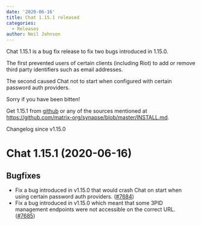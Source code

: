 ```yaml
---
date: '2020-06-16'
title: Chat 1.15.1 released
categories:
  - Releases
author: Neil Johnson
---
```


Chat 1.15.1 is a bug fix release to fix two bugs introduced in 1.15.0.

The first prevented users of certain clients (including Riot) to add or remove third party identifiers such as email addresses.

The second caused Chat not to start when configured with certain password auth providers.

Sorry if you have been bitten!

Get 1.15.1 from [github](https://github.com/matrix-org/synapse/releases/tag/v1.15.1) or any of the sources mentioned at https://github.com/matrix-org/synapse/blob/master/INSTALL.md.


Changelog since v1.15.0

Chat 1.15.1 (2020-06-16)
===========================

Bugfixes
--------

- Fix a bug introduced in v1.15.0 that would crash Chat on start when using certain password auth providers. ([\#7684](https://github.com/matrix-org/synapse/issues/7684))
- Fix a bug introduced in v1.15.0 which meant that some 3PID management endpoints were not accessible on the correct URL. ([\#7685](https://github.com/matrix-org/synapse/issues/7685))